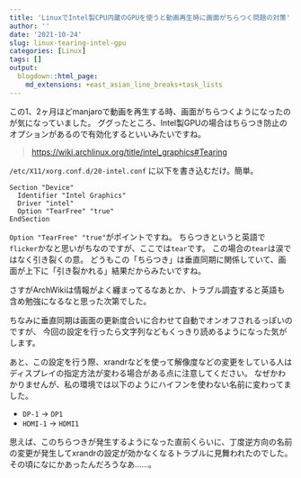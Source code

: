 ```yaml
---
title: 'LinuxでIntel製CPU内蔵のGPUを使うと動画再生時に画面がちらつく問題の対策'
author: ''
date: '2021-10-24'
slug: linux-tearing-intel-gpu
categories: [Linux]
tags: []
output:
  blogdown::html_page:
    md_extensions: +east_asian_line_breaks+task_lists
---
```


この1、2ヶ月ほどmanjaroで動画を再生する時、画面がちらつくようになったのが気になっていました。
ググったところ、Intel製GPUの場合はちらつき防止のオプションがあるので有効化するといいみたいですね。

> <https://wiki.archlinux.org/title/intel_graphics#Tearing>

`/etc/X11/xorg.conf.d/20-intel.conf` に以下を書き込むだけ。簡単。

```
Section "Device"
  Identifier "Intel Graphics"
  Driver "intel"
  Option "TearFree" "true"
EndSection
```

`Option "TearFree" "true"`がポイントですね。
ちらつきというと英語で`flicker`かなと思いがちなのですが、ここでは`tear`です。
この場合の`tear`は涙ではなく引き裂くの意。
どうもこの「ちらつき」は垂直同期に関係していて、画面が上下に「引き裂かれる」結果だからみたいですね。

さすがArchWikiは情報がよく纏まってるなあとか、トラブル調査すると英語も含め勉強になるなと思った次第でした。

ちなみに垂直同期は画面の更新度合いに合わせて自動でオンオフされるっぽいのですが、
今回の設定を行ったら文字列などもくっきり読めるようになった気がします。

あと、この設定を行う際、xrandrなどを使って解像度などの変更をしている人はディスプレイの指定方法が変わる場合がある点に注意してください。
なぜかわかりませんが、私の環境では以下のようにハイフンを使わない名前に変わってました。

- `DP-1` -> `DP1`
- `HDMI-1` -> `HDMI1`

思えば、このちらつきが発生するようになった直前くらいに、丁度逆方向の名前の変更が発生してxrandrの設定が効かなくなるトラブルに見舞われたのでした。
その頃になにかあったんだろうなあ……。
